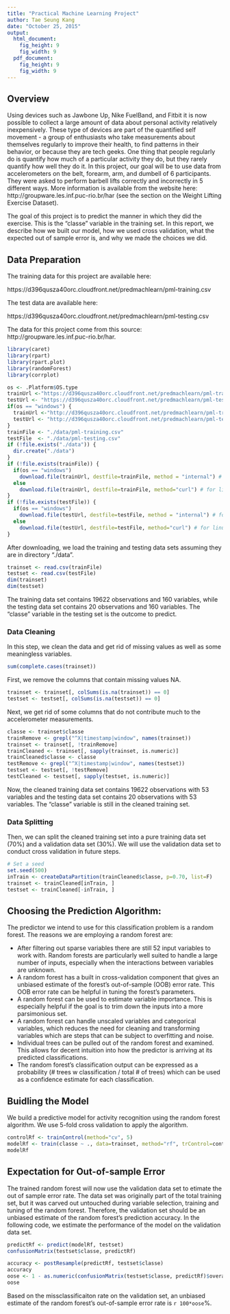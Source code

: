 ```yaml
---
title: "Practical Machine Learning Project"
author: Tae Seung Kang
date: "October 25, 2015"
output:
  html_document:
    fig_height: 9
    fig_width: 9
  pdf_document:
    fig_height: 9
    fig_width: 9
---
```


## Overview
Using devices such as Jawbone Up, Nike FuelBand, and Fitbit it is now possible to collect a large amount of data about personal activity relatively inexpensively. These type of devices are part of the quantified self movement - a group of enthusiasts who take measurements about themselves regularly to improve their health, to find patterns in their behavior, or because they are tech geeks. One thing that people regularly do is quantify how much of a particular activity they do, but they rarely quantify how well they do it. In this project, our goal will be to use data from accelerometers on the belt, forearm, arm, and dumbell of 6 participants. They were asked to perform barbell lifts correctly and incorrectly in 5 different ways. More information is available from the website here: http://groupware.les.inf.puc-rio.br/har (see the section on the Weight Lifting Exercise Dataset). 

The goal of this project is to predict the manner in which they did the exercise. This is the "classe" variable in the training set. In this report, we describe how we built our model, how we used cross validation, what the expected out of sample error is, and why we made the choices we did. 


## Data Preparation

The training data for this project are available here: 

https://d396qusza40orc.cloudfront.net/predmachlearn/pml-training.csv

The test data are available here: 

https://d396qusza40orc.cloudfront.net/predmachlearn/pml-testing.csv

The data for this project come from this source: http://groupware.les.inf.puc-rio.br/har. 

```r
library(caret)
library(rpart)
library(rpart.plot)
library(randomForest)
library(corrplot)

os <- .Platform$OS.type
trainUrl <-"https://d396qusza40orc.cloudfront.net/predmachlearn/pml-training.csv" # for linux
testUrl <- "https://d396qusza40orc.cloudfront.net/predmachlearn/pml-testing.csv" # for linux
if(os == "windows") {
  trainUrl <-"http://d396qusza40orc.cloudfront.net/predmachlearn/pml-training.csv" # for windows
  testUrl <- "http://d396qusza40orc.cloudfront.net/predmachlearn/pml-testing.csv" # for windows
} 
trainFile <- "./data/pml-training.csv"
testFile  <- "./data/pml-testing.csv"
if (!file.exists("./data")) {
  dir.create("./data")
}
if (!file.exists(trainFile)) {
  if(os == "windows") 
    download.file(trainUrl, destfile=trainFile, method = "internal") # for windows
  else
    download.file(trainUrl, destfile=trainFile, method="curl") # for linux
}
if (!file.exists(testFile)) {
  if(os == "windows") 
    download.file(testUrl, destfile=testFile, method = "internal") # for windows
  else
    download.file(testUrl, destfile=testFile, method="curl") # for linux
}
```  

After downloading, we load the training and testing data sets assuming they are in directory "./data".
```r
trainset <- read.csv(trainFile)
testset <- read.csv(testFile)
dim(trainset)
dim(testset)
```
The training data set contains 19622 observations and 160 variables, while the testing data set contains 20 observations and 160 variables. The "classe" variable in the testing set is the outcome to predict.

### Data Cleaning
In this step, we clean the data and get rid of missing values as well as some meaningless variables.
```r
sum(complete.cases(trainset))
```
First, we remove the columns that contain missing values NA.
```r
trainset <- trainset[, colSums(is.na(trainset)) == 0] 
testset <- testset[, colSums(is.na(testset)) == 0] 
```  
Next, we get rid of some columns that do not contribute much to the accelerometer measurements.
```r
classe <- trainset$classe
trainRemove <- grepl("^X|timestamp|window", names(trainset))
trainset <- trainset[, !trainRemove]
trainCleaned <- trainset[, sapply(trainset, is.numeric)]
trainCleaned$classe <- classe
testRemove <- grepl("^X|timestamp|window", names(testset))
testset <- testset[, !testRemove]
testCleaned <- testset[, sapply(testset, is.numeric)]
```
Now, the cleaned training data set contains 19622 observations with 53 variables and the testing data set contains 20 observations with 53 variables. The "classe" variable is still in the cleaned training set.

### Data Splitting
Then, we can split the cleaned training set into a pure training data set (70%) and a validation data set (30%). We will use the validation data set to conduct cross validation in future steps.  
```r
# Set a seed
set.seed(500) 
inTrain <- createDataPartition(trainCleaned$classe, p=0.70, list=F)
trainset <- trainCleaned[inTrain, ]
testset <- trainCleaned[-inTrain, ]
```

## Choosing the Prediction Algorithm:

The predictor we intend to use for this classification problem is a random forest. The reasons we are employing a random forest are:

- After filtering out sparse variables there are still 52 input variables to work with. Random forests are particularly well suited to handle a large number of inputs, especially when the interactions between variables are unknown.
- A random forest has a built in cross-validation component that gives an unbiased estimate of the forest's out-of-sample (OOB) error rate. This OOB error rate can be helpful in tuning the forest's parameters.
- A random forest can be used to estimate variable importance. This is especially helpful if the goal is to trim down the inputs into a more parsimonious set.
- A random forest can handle unscaled variables and categorical variables, which reduces the need for cleaning and transforming variables which are steps that can be subject to overfitting and noise.
- Individual trees can be pulled out of the random forest and examined. This allows for decent intuition into how the predictor is arriving at its predicted classifications.
- The random forest's classification output can be expressed as a probability (# trees w classification / total # of trees) which can be used as a confidence estimate for each classification.


## Buidling the Model

We build a predictive model for activity recognition using the random forest algorithm.
We use 5-fold cross validation to apply the algorithm.  
```r
controlRf <- trainControl(method="cv", 5)
modelRf <- train(classe ~ ., data=trainset, method="rf", trControl=controlRf, ntree=250)
modelRf
```

## Expectation for Out-of-sample Error

The trained random forest will now use the validation data set to etimate the out of sample error rate. The data set was originally part of the total training set, but it was carved out untouched during variable selection, training and tuning of the random forest. Therefore, the validation set should be an unbiased estimate of the random forest's prediction accuracy.
In the following code, we estimate the performance of the model on the validation data set.  
```r
predictRf <- predict(modelRf, testset)
confusionMatrix(testset$classe, predictRf)
```
```r
accuracy <- postResample(predictRf, testset$classe)
accuracy
oose <- 1 - as.numeric(confusionMatrix(testset$classe, predictRf)$overall[1])
oose
```

Based on the missclassificaiton rate on the validation set, an unbiased estimate of the random forest's out-of-sample error rate is `r 100*oose`%.
 



